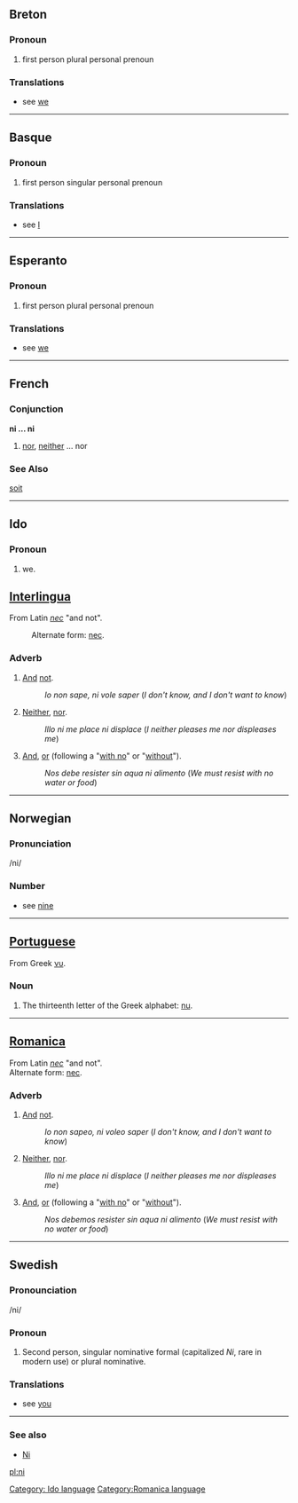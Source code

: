==Breton==
===Pronoun===
#first person plural personal prenoun
===Translations===
*see [[we]]
----

==Basque==
===Pronoun===
#first person singular personal prenoun
===Translations===
*see [[I]]
----

==Esperanto==
===Pronoun===
#first person plural personal prenoun
===Translations===
*see [[we]]
----

==French==

===Conjunction===
'''ni ... ni'''

# [[nor]], [[neither]] ... nor


===See Also===
[[soit]]
----

==Ido==
===Pronoun===
# we.
[[Category: Ido language]]

==[[Interlingua]]==
From Latin ''[[nec]]'' "and not". 
:Alternate form: [[nec]].

===Adverb===
# [[And]] [[not]].
#:''Io non sape, ni vole saper'' (''I don't know, and I don't want to know'')
# [[Neither]], [[nor]].
#:''Illo ni me place ni displace'' (''I neither pleases me nor displeases me'')
# [[And]], [[or]] (following a "[[with no]]" or "[[without]]").
#:''Nos debe resister sin aqua ni alimento'' (''We must resist with no water or food'')

----

==Norwegian==
===Pronunciation===
/ni/
===Number===
*see [[nine]]
----

==[[Portuguese]]==
From Greek [[νυ]].
===Noun===
# The thirteenth letter of the Greek alphabet: [[nu]].

----
==[[Romanica]]==
[[Category:Romanica language]]
From Latin ''[[nec]]'' "and not". <br>
Alternate form: [[nec]].
===Adverb===
# [[And]] [[not]].
#:''Io non sapeo, ni voleo saper'' (''I don't know, and I don't want to know'')
# [[Neither]], [[nor]].
#:''Illo ni me place ni displace'' (''I neither pleases me nor displeases me'')
# [[And]], [[or]] (following a "[[with no]]" or "[[without]]").
#:''Nos debemos resister sin aqua ni alimento'' (''We must resist with no water or food'')
----

==Swedish==
===Pronounciation===
/ni/
===Pronoun===
#Second person, singular nominative formal (capitalized ''Ni'', rare in modern use) or plural nominative.

===Translations===
*see [[you]]

----
===See also===
*[[Ni]]

[[pl:ni]]
